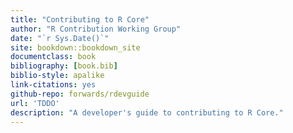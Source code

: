 ```yaml
--- 
title: "Contributing to R Core"
author: "R Contribution Working Group"
date: "`r Sys.Date()`"
site: bookdown::bookdown_site
documentclass: book
bibliography: [book.bib]
biblio-style: apalike
link-citations: yes
github-repo: forwards/rdevguide
url: 'TDDO'
description: "A developer's guide to contributing to R Core."
---
```


# {-}
